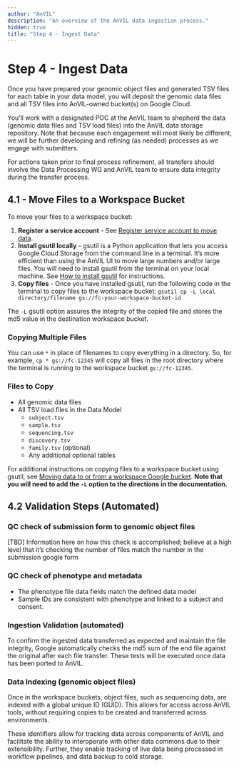 ```yaml
---
author: "AnVIL"
description: "An overview of the AnVIL data ingestion process."
hidden: true
title: "Step 4 - Ingest Data"
---
```


# Step 4 - Ingest Data

<Alert icon={false} severity="info">
Once you have prepared your genomic object files and generated TSV files for each table in your data model, you will deposit the genomic data files and all TSV files into AnVIL-owned bucket(s) on Google Cloud.
</Alert>

You’ll work with a designated POC at the AnVIL team to shepherd the data (genomic data files and TSV load files) into the AnVIL data storage repository. Note that because each engagement will most likely be different, we will be further developing and refining (as needed) processes as we engage with submitters.

For actions taken prior to final process refinement, all transfers should involve the Data Processing WG and AnVIL team to ensure data integrity during the transfer process.

## 4.1 - Move Files to a Workspace Bucket

To move your files to a workspace bucket:

1. **Register a service account** - See [Register service account to move data](https://github.com/broadinstitute/firecloud-tools/tree/master/scripts/register_service_account).
2. **Install gsutil locally** - gsutil is a Python application that lets you access Google Cloud Storage from the command line in a terminal. It’s more efficient than using the AnVIL UI to move large numbers and/or large files. You will need to install gsutil from the terminal on your local machine. See [How to install gsutil](https://cloud.google.com/sdk/docs/install) for instructions.
3. **Copy files** - Once you have installed gsutil, run the following code in the terminal to copy files to the workspace bucket: `gsutil cp -L local directory/filename gs://fc-your-workspace-bucket-id`

The `-L` gsutil option assures the integrity of the copied file and stores the md5 value in the destination workspace bucket.

### Copying Multiple Files

You can use `*` in place of filenames to copy everything in a directory. So, for example, `cp * gs://fc-12345` will copy all files in the root directory where the terminal is running to the workspace bucket `gs://fc-12345`.

### Files to Copy

- All genomic data files
- All TSV load files in the Data Model
  - `subject.tsv`
  - `sample.tsv`
  - `sequencing.tsv`
  - `discovery.tsv`
  - `family.tsv` (optional)
  - Any additional optional tables

For additional instructions on copying files to a workspace bucket using gsutil, see [Moving data to or from a workspace Google bucket](https://support.terra.bio/hc/en-us/articles/360024056512-Moving-data-to-from-a-workspace-or-external-Google-bucket-). **Note that you will need to add the `-L` option to the directions in the documentation.**

## 4.2 Validation Steps (Automated)

### QC check of submission form to genomic object files

[TBD] Information here on how this check is accomplished; believe at a high level that it’s checking the number of files match the number in the submission google form

### QC check of phenotype and metadata

- The phenotype file data fields match the defined data model
- Sample IDs are consistent with phenotype and linked to a subject and consent.

### Ingestion Validation (automated)

To confirm the ingested data transferred as expected and maintain the file integrity, Google automatically checks the md5 sum of the end file against the original after each file transfer. These tests will be executed once data has been ported to AnVIL.

### Data Indexing (genomic object files)

Once in the workspace buckets, object files, such as sequencing data, are indexed with a global unique ID (GUID). This allows for access across AnVIL tools, without requiring copies to be created and transferred across environments.

These identifiers allow for tracking data across components of AnVIL and facilitate the ability to interoperate with other data commons due to their extensibility. Further, they enable tracking of live data being processed in workflow pipelines, and data backup to cold storage.
